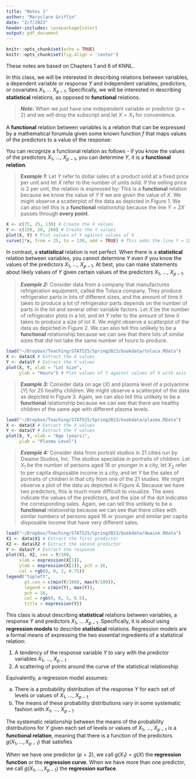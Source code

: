 ```yaml
---
title: "Notes 1"
author: "Maryclare Griffin"
date: "2/7/2023"
header-includes: \usepackage{color}
output: pdf_document
---
```


```r
knitr::opts_chunk$set(echo = TRUE)
knitr::opts_chunk$set(fig.align = 'center')
```

These notes are based on Chapters 1 and 6 of KNNL.

In this class, we will be interested in describing relations between variables, a dependent variable or response $Y$ and independent variables, predictors, or covariates $X_1$, $\dots$ $X_{p-1}$. Specifically, we will be interested in describing **statistical** relations, as opposed to **functional** relations. 

> \color{blue}**_Note:_**  When we just have one independent variable or predictor ($p = 2$) and we will drop the subscript and let $X = X_1$ for convenience.\color{black}

A **functional** relation between variables is a relation that can be expressed by a mathematical forumula given some known function $f$ that maps values of the predictors to a value of the response:

\begin{align*}
Y = f\left(X_1, \dots, X_{p-1}\right).
\end{align*}

You can recognize a functional relation as follows - if you know the values of the predictors $X_1$, $\dots$, $X_{p-1}$, you can determine $Y$, it is a **functional relation**.

> \color{purple}**_Example 1:_**  Let $Y$ refer to dollar sales of a product sold at a fixed price per unit and let $X$ refer to the number of units sold. If the selling price is $2$ per unit, the relation is expressed by:
\begin{align*}
Y = 2X
\end{align*}
This is a **functional** relation because we know the value of $Y$ if we are given the value of $X$.
We might observe a scatterplot of the data as depicted in Figure 1. We can also tell this is a **functional** relationship because the line $Y = 2X$ passes through **every point**.\color{black}
\clearpage
```r
X <- c(75, 25, 130) # Create the X values
Y <- c(150, 50, 260) # Create the Y values
plot(X, Y) # Plot values of Y against values of X
curve(2*x, from = 25, to = 130, add = TRUE) # This adds the line Y = 2X to the plot
```

In contrast, a **statistical** relation is not perfect. When there is a **statistical** relation between variables, you cannot determine $Y$ even if you know the values of the predictors $X_1$, $\dots$, $X_{p-1}$. At best, you can make statements about likely values of $Y$ given certain values of the predictors $X_1$, $\dots$, $X_{p-1}$.

> \color{purple}**_Example 2:_**  Consider data from a company that manufactures refrigeration equipment, called the Toluca company. They produce refrigerator parts in lots of different sizes, and the amount of time it takes to produce a lot of refrigerator parts depends on the number of parts in the lot and several other variable factors. Let $X$ be the number of refrigerator plots in a lot, and let $Y$ refer to the amount of time it takes to produce a size of lot $X$. 
We might observe a scatterplot of the data as depicted in Figure 2. We can also tell this unlikely to be a **functional** relationship because we can see that there lots of similar sizes that did not take the same number of hours to produce.\color{black}

```r
load("~/Dropbox/Teaching/STAT525/Spring2023/bookdata/toluca.RData")
X <- data$X # Extract the X values
Y <- data$Y # Extract the Y values
plot(X, Y, xlab = "Lot Size",
     ylab = "Hours") # Plot values of Y against values of X with axis labels
```
\clearpage

> \color{purple}**_Example 3:_**  Consider data on age ($X$) and plasma level of a polyamine ($Y$) for 25 healthy children. 
We might observe a scatterplot of the data as depicted in Figure 3. Again, we can also tell this unlikely to be a **functional** relationship because we can see that there are healthy children of the same age with different plasma levels.\color{black}

```r
load("~/Dropbox/Teaching/STAT525/Spring2023/bookdata/plasma.RData")
X <- data$X # Extract the X values
Y <- data$Y # Extract the Y values
plot(X, Y, xlab = "Age (years)",
     ylab = "Plasma Level") 
```
\clearpage
> \color{purple}**_Example 4:_**  Consider data from portrait studios in 21 cities run by Dwaine Studios, Inc. The studios specialize in portraits of children. Let $X_1$ be the number of persons aged 16 or younger in a city, let $X_2$ refer to per capita disposable income in a city, and let $Y$ be the sales of portraits of children in that city from one of the 21 studies. 
We might observe a plot of the data as depicted in Figure 4. Because we have two predictors, this is much more difficult to visualize. The axes indicate the values of the predictors, and the size of the dot indicates the corresponding sales. Again, we can tell this unlikely to be a **functional** relationship because we can see that there cities with similar numbers of persons aged 16 or younger and similar per capita disposable income that have very different sales.\color{black}

```r
load("~/Dropbox/Teaching/STAT525/Spring2023/bookdata/dwaine.RData")
X1 <- data$X1 # Extract the first predictor
X2 <- data$X2 # Extract the second predictor
Y <- data$Y # Extract the response
plot(X1, X2, cex = Y/100, 
     xlab = expression(X[1]),
     ylab = expression(X[2]), pch = 16, 
     col = rgb(0, 0, 1, 0.75)) 
legend("topleft", 
       pt.cex = c(min(Y/100), max(Y/100)),
       legend = c(min(Y), max(Y)),
       pch = 16, 
       col = rgb(0, 0, 1, 0.5),
       title = expression(Y))
```
\clearpage
This class is about describing **statistical** relations between variables,  a response $Y$ and predictors $X_1$, $\dots$ $X_{p-1}$. Specifically, it is about using **regression models** to describe **statistical** relations.
 Regression models are a formal means of expressing the two essential ingredients of a statistical relation:

1. A tendency of the response variable $Y$ to vary with the predictor variables $X_1$, $\dots$, $X_{p-1}$
2. A scattering of points around the curve of the statistical relationship

Equivalently, a regression model assumes:

(a) There is a probability distribution of the response $Y$ for each set of levels or values of $X_1$, $\dots$, $X_{p-1}$
(b) The means of these probability distributions vary in some systematic fashion with $X_1$, $\dots$, $X_{p-1}$

The systematic relationship between the means of the probability distributions for $Y$ given each set of levels or values of $X_1$, $\dots$, $X_{p-1}$ is a **functional relation**, meaning that there is a function of the predictors $g\left(X_1, \dots, X_{p-1}\right)$ that satisfies
\begin{align*}
E\left\{Y\right\} = g\left(X_1, \dots, X_{p-1}\right).
\end{align*}

When we have one predictor ($p = 2$), we call $g\left(X_1\right) = g\left(X\right)$ the **regression function** or the **regression curve**. When we have more than one predictor, we call $g\left(X_1, \dots, X_{p-1}\right)$ the **regression surface**.

